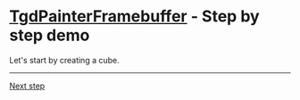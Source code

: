 
# [TgdPainterFramebuffer](docs/classes/TgdPainterFramebuffer.html) - Step by step demo

Let's start by creating a cube.

<Demo />

---

[Next step](#/articles/painter/framebuffer/example0/02)
